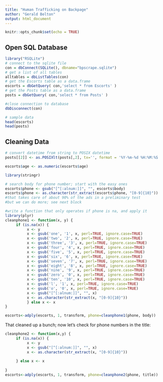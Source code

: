 ```yaml
---
title: "Human Trafficking on Backpage"
author: "Gerald Belton"
output: html_document
---
```


```r
knitr::opts_chunk$set(echo = TRUE)
```

## Open SQL Database

```r
library("RSQLite")
# connect to the sqlite file
con = dbConnect(SQLite(), dbname="bpscrape.sqlite")
# get a list of all tables
alltables = dbListTables(con)
# get the Escorts table as a data.frame
escorts = dbGetQuery( con,'select * from Escorts' )
# get the Posts table as a data.frame
posts = dbGetQuery( con,'select * from Posts' )

#close connection to database
dbDisconnect(con)

# sample data
head(escorts)
head(posts)


```

## Cleaning Data
```r

# convert datetime from string to POSIX datetime
posts[[2]] <- as.POSIXlt(posts[,2], tx='', format = '%Y-%m-%d %H:%M:%S')

escorts$age <- as.numeric(escorts$age)

```

```r
library(stringr)

# search body for phone number; start with the easy ones
escorts$phone <- gsub("[^[:alnum:]]", "", escorts$body)
escorts$phone <- as.character(str_extract(escorts$phone, "[0-9]{10}"))
#that takes care of about 90% of the ads in a preliminary test
#but we can do more; see next block

```

``` r
#write a function that only operates if phone is na, and apply it 
library(plyr)
cleanphone1 <- function(x, y) {
     if (is.na(x)) {
          x <- y
          x <- gsub('one', '1', x, perl=TRUE, ignore.case=TRUE)
          x <- gsub('two', '2', x, perl=TRUE, ignore.case=TRUE)
          x <- gsub('three', '3', x, perl=TRUE, ignore.case=TRUE)
          x <- gsub('four', '4', x, perl=TRUE, ignore.case=TRUE)
          x <- gsub('five', '5', x, perl=TRUE, ignore.case=TRUE)
          x <- gsub('six', '6', x, perl=TRUE, ignore.case=TRUE)
          x <- gsub('seven', '7', x, perl=TRUE, ignore.case=TRUE)
          x <- gsub('eight', '8', x, perl=TRUE, ignore.case=TRUE)
          x <- gsub('nine', '9', x, perl=TRUE, ignore.case=TRUE)
          x <- gsub('zero', '0', x, perl=TRUE, ignore.case=TRUE)
          x <- gsub('ten', '10', x, perl=TRUE, ignore.case=TRUE)
          x <- gsub('l', '1', x, perl=TRUE, ignore.case=TRUE)
          x <- gsub('o', '0', x, perl=TRUE, ignore.case=TRUE)
          x <- gsub("[^[:alnum:]]", "", x)
          x <- as.character(str_extract(x, "[0-9]{10}"))
          } else x <- x
}

escorts<-adply(escorts, 1, transform, phone=cleanphone1(phone, body))
```

That cleaned up a bunch; now let's check for phone numbers in the title:
```r
cleanphone2 <- function(x,y) {
     if (is.na(x)) {
          x <- y
          x <- gsub("[^[:alnum:]]", "", x)
          x <- as.character(str_extract(x, "[0-9]{10}"))
          
     } else x <- x
     
}
escorts<-adply(escorts, 1, transform, phone=cleanphone2(phone, title))

```


